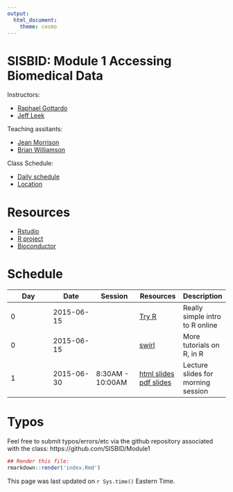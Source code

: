 ```yaml
---
output:
  html_document:
    theme: cosmo
---
```


SISBID: Module 1 Accessing Biomedical Data
=============

Instructors: 

* [Raphael Gottardo](http://www.rglab.org/)
* [Jeff Leek](http://www.jtleek.com/)

Teaching assitants:

* [Jean Morrison](http://students.washington.edu/jeanm5/)
* [Brian Williamson](http://students.washington.edu/brianw26/)


Class Schedule:

* [Daily schedule](http://www.biostat.washington.edu/suminst/sisbid/schedule)
* [Location](http://www.biostat.washington.edu/suminst/sisbid/maps)


# Resources

* [Rstudio](http://www.rstudio.com/)
* [R project](http://www.r-project.org/)
* [Bioconductor](http://bioconductor.org/)

# Schedule

| Day  | Date  |  Session | Resources  |  Description |
|---|---|---|---|---|
| 0  | 2015-06-15  |   | [Try R](http://tryr.codeschool.com/)  | Really simple intro to R online  |
| 0  | 2015-06-15  |   | [swirl](http://swirlstats.com/)  | More tutorials on R, in R  |
|1 | 2015-06-30 | 8:30AM - 10:00AM | [html slides](lecture_notes/welcome.html) [pdf slides](lecture_notes/welcome.pdf) | Lecture slides for morning session|


<!-- Add links to the rest of the material as we go



-->

# Typos

Feel free to submit typos/errors/etc via the github repository associated with the class: 
https://github.com/SISBID/Module1

```r
## Render this file:
rmarkdown::render('index.Rmd')
```

This page was last updated on `r Sys.time()` Eastern Time.
